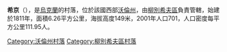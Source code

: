 {{coord|51|46|59|N|24|52|13|E|scale:30000|display=title}}

'''希京'''（{{lang-uk|Щитинь}}），是[[烏克蘭|烏克蘭]]的村落，位於該國西部[[沃倫州|沃倫州]]，由[[柳別希夫區|柳別希夫區]]負責管轄，始建於1811年，面積6.26平方公里，海拔高度149米，2001年人口701，人口密度每平方公里111.95人。

[[Category:沃倫州村落|Category:沃倫州村落]]
[[Category:柳別希夫區村落|Category:柳別希夫區村落]]


{{Volyn-geo-stub}}
